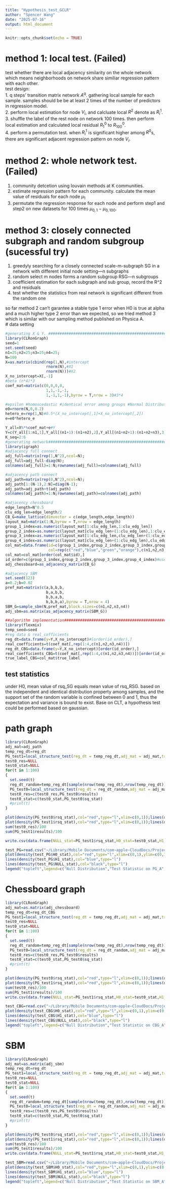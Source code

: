 ```yaml
---
title: "Hypothesis_test_GCLR"
author: "Spencer Wang"
date: "2025-07-16"
output: html_document
---
```


```r
knitr::opts_chunk$set(echo = TRUE)
```

# method 1: local test. (Failed)   
test whether there are local adjacency similarity on the whole network which means neighborhoods on network share similiar regression pattern with each other.  
test design:    
1. q steps' transition matrix network $A^q$. gathering local sample for each sample. samples should be be at least 2 times of the number of predictors in regression model.   
2. perform local estimation for node $V_i$, and calcluate local $R^2$ denote as $R^1_i$.   
3. shuffle the label of the rest node on network 100 times. then perform local estimation and  calculated local residual $R^0_1$ to $R^0_100$.   
4. perform a permutation test. when $R^1_i$ is significant higher among $R^0$s, there are significant adjacent regression pattern on node $V_i$.   

# method 2: whole network test.(Failed)    
1. community detcetion using louvain methods at K communities.
2. estimate regression pattern for each community. calculate the mean value of residuals for each node $\mu_1$
3. permutate the regression response for each node and perform step1 and step2 on new datasets for 100 times $\mu_{0,1}-\mu_{0,100}$.   

# method 3: closely connected subgraph and random subgroup (sucessful try)      
1. greedyly searching for a closely connected scale-m-subgraph SG in a network with different initial node setting---n subgraphs   
2. random select m nodes forms a random subgroup RSG---n subgroups 
3. coefficient estimation for each subgraph and sub group, record the  R^2 and residuals   
4. test whether the statistics from real network is significant different from the random one  

so far method 2 can't garantee a stable type 1 error when H0 is true at alpha and a much higher type 2 error than we expected, so we tried method 3 which is similar with our sampling method published on Physica A.  
# data setting  
```r
#generating X & Y. #############################################################
library(CLRonGraph)
seed=1
set.seed(seed)
n1=25;n2=25;n3=25;n4=25;
N=100
X=as.matrix(cbind(rep(1,N),#intercept
                  rnorm(N),#X1
                  rnorm(N)))#X2
X_no_intercept=X[,-1]
#beta (n*4)*3
coef_mat=matrix(c(0,0,0,0,
                  1,1,-1,-1,
                  1,-1,1,-1),byrow = T,nrow = 3)#3*4

#epsilon #homoscedastic #identical error among groups #Normal Distribution
e0=rnorm(N,0,0.2)
hetero_e=rep(1,N)#0.5*(X_no_intercept[,1]+X_no_intercept[,2])
e=e0*hetero_e

Y_all=X%*%coef_mat+e#Y 
Y=c(Y_all[1:n1,1],Y_all[(n1+1):(n1+n2),2],Y_all[(n1+n2+1):(n1+n2+n3),3],Y_all[(n1+n2+n3+1):N,4])
K_seq=2:6
#generating network#############################################################
library(igraph)
#adjacency full connect
adj_full=matrix(rep(1,N^2),ncol=N);
adj_full=adj_full-diag(N);
colnames(adj_full)=1:N;rownames(adj_full)=colnames(adj_full)

#adjacency path connect
adj_path=matrix(rep(0,N^2),ncol=N);
adj_path[1:(N-1),2:N]=diag(N-1);
adj_path=adj_path+t(adj_path)
colnames(adj_path)=1:N;rownames(adj_path)=colnames(adj_path)

#adjacency chessboard
edge_length=N^0.5
clu_edg_len=edge_length/2
CB_G=make_lattice(dimvector = c(edge_length,edge_length))
layout_mat=matrix(1:N,byrow = T,nrow = edge_length)
group_1_index=as.numeric(layout_mat[1:clu_edg_len,1:clu_edg_len])
group_2_index=as.numeric(layout_mat[clu_edg_len+(1:clu_edg_len),1:clu_edg_len])
group_3_index=as.numeric(layout_mat[1:clu_edg_len,clu_edg_len+(1:clu_edg_len)])
group_4_index=as.numeric(layout_mat[clu_edg_len+(1:clu_edg_len),clu_edg_len+(1:clu_edg_len)])
col_mat=data.frame(id=c(group_1_index,group_2_index,group_3_index,group_4_index),
                   col=rep(c("red","blue","green","orange"),c(n1,n2,n3,n4)),true_label=rep(1:4,c(n1,n2,n3,n4)))
col_mat=col_mat[order(col_mat$id),]
id_order=c(group_1_index,group_2_index,group_3_index,group_4_index)#used to rearrange order of row of reg data 
adj_chessboard=as_adjacency_matrix(CB_G)

#adjacency SBM
set.seed(123)
a=0.2;b=0.02
pref_mat=matrix(c(a,b,b,b,
                  b,a,b,b,
                  b,b,a,b,
                  b,b,b,a),byrow = T,nrow = 4)
SBM_G=sample_sbm(N,pref_mat,block.sizes=c(n1,n2,n3,n4))
adj_sbm=as.matrix(as_adjacency_matrix(SBM_G))

##algorithm implementation######################################################
library(flexmix)
temp_seed=seed
#reg data & real_cofficients
reg_dt=data.frame(y=Y,X_no_intercept)#[order(id_order),]
real_coefficients=t(coef_mat[,rep(1:4,c(n1,n2,n3,n4))])
reg_dt_CBG=data.frame(y=Y,X_no_intercept)[order(id_order),]
real_coefficients_CBG=t(coef_mat[,rep(1:4,c(n1,n2,n3,n4))])[order(id_order),]
true_label_CBG=col_mat$true_label

```


## test statistics    
under H0, mean value of rsq_SG equals mean value of rsq_RSG. based on  the independent and identical distribution property among samples, and the support set of the random variable is confined between 0 and 1, thus the expectation and variance is bound to exist. Base on CLT, a hypothesis test could be performed based on gaussian.  


# path graph   
```r
library(CLRonGraph)
adj_mat=adj_path
temp_reg_dt=reg_dt
PG_test1=local_structure_test(reg_dt = temp_reg_dt,adj_mat = adj_mat,trials_time = 100)
test0_res=NULL
test0_stat=NULL
for(t in 1:100)
{
  set.seed(t)
  reg_dt_random=temp_reg_dt[sample(nrow(temp_reg_dt),nrow(temp_reg_dt)),]
  PG_test0=local_structure_test(reg_dt = reg_dt_random,adj_mat = adj_mat,trials_time = 1,seed = t)
  test0_res=c(test0_res,PG_test0$results)
  test0_stat=c(test0_stat,PG_test0$sq_stat)
  #print(t)
}

plot(density(PG_test0$rsq_stat),col="red",type="l",xlim=c(0,1));lines(density(test0_stat),col="blue",type="l")
plot(density(PG_test1$rsq_stat),col="red",type="l",xlim=c(0,1));lines(density(PG_test1$sq_stat),col="blue",type="l")
sum(test0_res)/100
sum(PG_test1$results)/100

write.csv(data.frame(NULL_stat=PG_test1$rsq_stat,H0_stat=test0_stat,H1_stat=PG_test1$sq_stat),"~/Library/Mobile Documents/com~apple~CloudDocs/Project/图上聚类回归/test_stat_PG.csv")
```
```r
test_PG=read.csv("~/Library/Mobile Documents/com~apple~CloudDocs/Project/图上聚类回归/test_stat_PG.csv")
plot(density(test_PG$H0_stat),col="red",type="l",xlim=c(0,1),ylim=c(0,17),main="",xlab="Explained variance ratio");
lines(density(test_PG$H1_stat),col="blue",type="l")
lines(density(test_PG$NULL_stat),col="black",type="l")
legend("topleft",legend=c("Null Distribution","Test Statistic on PG_A","Test Statistic on PG_B"),col = c("black","red","blue"),lwd = 2)

```


# Chessboard graph     
```r
library(CLRonGraph)
adj_mat=as.matrix(adj_chessboard)
temp_reg_dt=reg_dt_CBG
PG_test1=local_structure_test(reg_dt = temp_reg_dt,adj_mat = adj_mat,trials_time = 100)
test0_res=NULL
test0_stat=NULL
for(t in 1:100)
{
  set.seed(t)
  reg_dt_random=temp_reg_dt[sample(nrow(temp_reg_dt),nrow(temp_reg_dt)),]
  PG_test0=local_structure_test(reg_dt = reg_dt_random,adj_mat = adj_mat,trials_time = 1,seed = t)
  test0_res=c(test0_res,PG_test0$results)
  test0_stat=c(test0_stat,PG_test0$sq_stat)
  #print(t)
}

plot(density(PG_test0$rsq_stat),col="red",type="l",xlim=c(0,1));lines(density(test0_stat),col="blue",type="l")
plot(density(PG_test1$rsq_stat),col="red",type="l",xlim=c(0,1));lines(density(PG_test1$sq_stat),col="blue",type="l")
sum(test0_res)/100
sum(PG_test1$results)/100
write.csv(data.frame(NULL_stat=PG_test1$rsq_stat,H0_stat=test0_stat,H1_stat=PG_test1$sq_stat),"~/Library/Mobile Documents/com~apple~CloudDocs/Project/图上聚类回归/test_stat_CBG.csv")
```

```r
test_CBG=read.csv("~/Library/Mobile Documents/com~apple~CloudDocs/Project/图上聚类回归/test_stat_CBG.csv")
plot(density(test_CBG$H0_stat),col="red",type="l",xlim=c(0,1),ylim=c(0,17),main="",xlab="Explained variance ratio");
lines(density(test_CBG$H1_stat),col="blue",type="l")
lines(density(test_CBG$NULL_stat),col="black",type="l")
legend("topleft",legend=c("Null Distribution","Test Statistic on CBG_A","Test Statistic on CBG_B"),col = c("black","red","blue"),lwd = 2)

```

# SBM      
```r
library(CLRonGraph)
adj_mat=as.matrix(adj_sbm)
temp_reg_dt=reg_dt
PG_test1=local_structure_test(reg_dt = temp_reg_dt,adj_mat = adj_mat,trials_time = 100)
test0_res=NULL
test0_stat=NULL
for(t in 1:100)
{
  set.seed(t)
  reg_dt_random=temp_reg_dt[sample(nrow(temp_reg_dt),nrow(temp_reg_dt)),]
  PG_test0=local_structure_test(reg_dt = reg_dt_random,adj_mat = adj_mat,trials_time = 1,seed = t)
  test0_res=c(test0_res,PG_test0$results)
  test0_stat=c(test0_stat,PG_test0$sq_stat)
  #print(t)
}

plot(density(PG_test0$rsq_stat),col="red",type="l",xlim=c(0,1));lines(density(test0_stat),col="blue",type="l")
plot(density(PG_test1$rsq_stat),col="red",type="l",xlim=c(0,1));lines(density(PG_test1$sq_stat),col="blue",type="l")
sum(test0_res)/100
sum(PG_test1$results)/100
write.csv(data.frame(NULL_stat=PG_test1$rsq_stat,H0_stat=test0_stat,H1_stat=PG_test1$sq_stat),"~/Library/Mobile Documents/com~apple~CloudDocs/Project/图上聚类回归/test_stat_SBM.csv")
```

```r
test_SBM=read.csv("~/Library/Mobile Documents/com~apple~CloudDocs/Project/图上聚类回归/test_stat_SBM.csv")
plot(density(test_SBM$H0_stat),col="red",type="l",xlim=c(0,1),ylim=c(0,17),main="",xlab="Explained variance ratio");
lines(density(test_SBM$H1_stat),col="blue",type="l")
lines(density(test_SBM$NULL_stat),col="black",type="l")
legend("topleft",legend=c("Null Distribution","Test Statistic on SBM_A","Test Statistic on SBM_B"),col = c("black","red","blue"),lwd = 2)

```